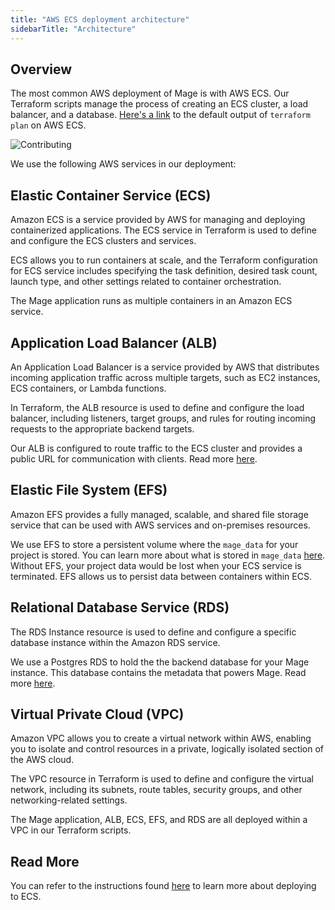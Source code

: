 ```yaml
---
title: "AWS ECS deployment architecture"
sidebarTitle: "Architecture"
---
```


## Overview

The most common AWS deployment of Mage is with AWS ECS. Our Terraform scripts manage the process of creating an ECS cluster, a load balancer, and a database. [Here's a link](/production/deploying-to-cloud/aws/resources) to the default output of `terraform plan` on AWS ECS.

<Frame height="400" caption="An architecture diagram of a Mage AWS ECS deployment.">
  <img alt="Contributing" src="https://mage-ai.github.io/assets/architecture/aws-ecs.png" />
</Frame>


We use the following AWS services in our deployment:

## Elastic Container Service (ECS)

Amazon ECS is a service provided by AWS for managing and deploying containerized applications. The ECS service in Terraform is used to define and configure the ECS clusters and services. 

ECS allows you to run containers at scale, and the Terraform configuration for ECS service includes specifying the task definition, desired task count, launch type, and other settings related to container orchestration.

The Mage application runs as multiple containers in an Amazon ECS service. 

## Application Load Balancer (ALB)

An Application Load Balancer is a service provided by AWS that distributes incoming application traffic across multiple targets, such as EC2 instances, ECS containers, or Lambda functions. 

In Terraform, the ALB resource is used to define and configure the load balancer, including listeners, target groups, and rules for routing incoming requests to the appropriate backend targets.

Our ALB is configured to route traffic to the ECS cluster and provides a public URL for communication with clients. Read more [here](https://docs.aws.amazon.com/elasticloadbalancing/latest/application/load-balancer-ip-address-type.html).

## Elastic File System (EFS)

Amazon EFS provides a fully managed, scalable, and shared file storage service that can be used with AWS services and on-premises resources. 

We use EFS to store a persistent volume where the `mage_data` for your project is stored. You can learn more about what is stored in `mage_data` [here](/design/abstractions/project-structure#project-data). Without EFS, your project data would be lost when your ECS service is terminated. EFS allows us to persist data between containers within ECS.

## Relational Database Service (RDS)

The RDS Instance resource is used to define and configure a specific database instance within the Amazon RDS service. 

We use a Postgres RDS to hold the the backend database for your Mage instance. This database contains the metadata that powers Mage. Read more [here](/design/abstractions/project-structure#project-data).

## Virtual Private Cloud (VPC)

Amazon VPC allows you to create a virtual network within AWS, enabling you to isolate and control resources in a private, logically isolated section of the AWS cloud. 

The VPC resource in Terraform is used to define and configure the virtual network, including its subnets, route tables, security groups, and other networking-related settings.

The Mage application, ALB, ECS, EFS, and RDS are all deployed within a VPC in our Terraform scripts.

## Read More

You can refer to the instructions found [here](/production/deploying-to-cloud/aws/setup) to learn more about deploying to ECS.
